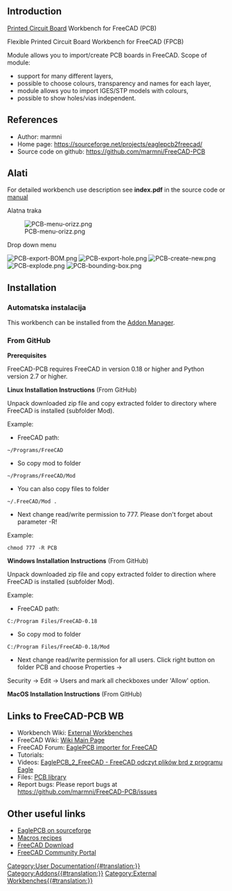 <languages/>

==Introduction==

{{TOCright}}

[https://en.wikipedia.org/wiki/Printed_circuit_board Printed Circuit Board] Workbench for FreeCAD (PCB)

Flexible Printed Circuit Board Workbench for FreeCAD (FPCB)

Module allows you to import/create PCB boards in FreeCAD. Scope of module:
* support for many different layers,
* possible to choose colours, transparency and names for each layer,
* module allows you to import IGES/STP models with colours,
* possible to show holes/vias independent.

==References==

* Author: marmni
* Home page: https://sourceforge.net/projects/eaglepcb2freecad/
* Source code on github: https://github.com/marmni/FreeCAD-PCB

<span id="Tools"></span>
==Alati==

For detailed workbench use description see '''index.pdf''' in the source code or [https://raw.githubusercontent.com/marmni/FreeCAD-PCB/master/index.pdf manual]

Alatna traka

[[Image:PCB-menu-orizz.png]]

Drop down menu

[[Image:PCB-export-BOM.png]]
[[Image:PCB-export-hole.png]]
[[Image:PCB-create-new.png]]
[[Image:PCB-explode.png]]
[[Image:PCB-bounding-box.png]]


==Installation==

<span id="Automatic_installation"></span>
===Automatska instalacija===

This workbench can be installed from the [[Std_AddonMgr|Addon Manager]].

===From GitHub===

'''Prerequisites'''

FreeCAD-PCB requires FreeCAD in version 0.18 or higher and Python version 2.7 or higher.

'''Linux Installation Instructions''' (From GitHub)

Unpack downloaded zip file and copy extracted folder to directory where FreeCAD is installed (subfolder Mod).

Example:
* FreeCAD path:
 ~/Programs/FreeCAD
* So copy mod to folder
 ~/Programs/FreeCAD/Mod
* You can also copy files to folder 
 ~/.FreeCAD/Mod .
* Next change read/write permission to 777. Please don't forget about parameter -R!
Example:
 chmod 777 -R PCB

'''Windows Installation Instructions''' (From GitHub)

Unpack downloaded zip file and copy extracted folder to direction where FreeCAD is installed (subfolder Mod).

Example:
* FreeCAD path:
 C:/Program Files/FreeCAD-0.18
*So copy mod to folder
 C:/Program Files/FreeCAD-0.18/Mod
* Next change read/write permission for all users. Click right button on folder PCB and choose Properties →
Security → Edit → Users and mark all checkboxes under 'Allow' option.

'''MacOS Installation Instructions''' (From GitHub)

==Links to FreeCAD-PCB WB==

* Workbench Wiki: [https://wiki.freecadweb.org/External_workbenches External Workbenches]
* FreeCAD Wiki: [https://wiki.freecadweb.org/Main_Page Wiki Main Page]
* FreeCAD Forum: [http://forum.freecadweb.org/viewtopic.php?f=9&t=5107 EaglePCB importer for FreeCAD]
* Tutorials:
* Videos:  [https://www.youtube.com/watch?v=81NsljRJx8c&feature=youtu.be EaglePCB_2_FreeCAD - FreeCAD odczyt plików brd z programu Eagle]
* Files: [https://github.com/marmni/FreeCAD-PCB-library PCB library]
* Report bugs: Please report bugs at https://github.com/marmni/FreeCAD-PCB/issues

==Other useful links==

* [https://sourceforge.net/projects/eaglepcb2freecad/ EaglePCB on sourceforge]
* [[Macros_recipes|Macros recipes]]
* [[Download|FreeCAD Download]]
* [[FreeCAD_Community_Portal|FreeCAD Community Portal]]


[[Category:User Documentation{{#translation:}}]]
[[Category:Addons{{#translation:}}]]
[[Category:External Workbenches{{#translation:}}]]